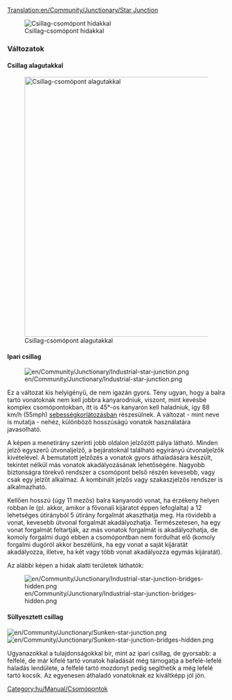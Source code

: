 [[Translation:en/Community/Junctionary/Star Junction]]

{{hu/Community/Junctionary/Csomópontmenü}}

[[File:en/Community/Junctionary/Star junction.png|none|frame|Csillag-csomópont hidakkal]]

{{hu/Community/Junctionary/Csomópontok tulajdonságai|Közepes|2|2|2|2|1|1|0|1|0|0|0||Lerobbant vonat csak a saját pályájára hat.|
*Sok vonat egyidejű kezelésére képes.
*Néhány elágazó rövidebb a többinél, ezzel a vonatok fölösleges várakozását idézheti elő.
'''Ötletek:'''
*Kezdjük a hidak vagy alagutak megépítésével.
*Méretezzük úgy, hogy minden elágazó alkalmas legyen a teljes vonathossz fogadására.
*Használd a hidak és alagutak kombinációját, hogy a híd- ill. alagúthossz három mezőnyi hosszúságú maradhasson (ide számítva a hídfőket vagy az alagutak bejáratait is).
*Terület: 14 x 14
}}



===Változatok===

==== Csillag alagutakkal ====

[[File:en/Community/Junctionary/Star junction 2.png|none|thumb|600px|Csillag-csomópont alagutakkal]]

==== Ipari csillag ====

[[File:en/Community/Junctionary/Industrial-star-junction.png]]

Ez a változat kis helyigényű, de nem igazán gyors. Tény ugyan, hogy a balra tartó vonatoknak nem kell jobbra kanyarodniuk, viszont, mint kevésbé komplex csomópontokban, itt is 45&deg;-os kanyaron kell haladniuk, így 88 km/h (55mph) [[hu/Manual/Game Mechanics/Main Page#vonatok|sebességkorlátozásban]] részesülnek. A változat - mint neve is mutatja - nehéz, különböző hosszúságú vonatok használatára javasolható.

A képen a menetirány szerinti jobb oldalon jelzőzött pálya látható. Minden jelző egyszerű útvonaljelző, a bejáratoknál található egyirányú útvonaljelzők kivételével. A bemutatott jelzőzés a vonatok gyors áthaladására készült, tekintet nélkül más vonatok akadályozásának lehetőségére. Nagyobb biztonságra törekvő rendszer a csomópont belső részén kevesebb, vagy csak egy jelzőt alkalmaz. A kombinált jelzős vagy szakaszjelzős rendszer is alkalmazható.

Kellően hosszú (úgy 11 mezős) balra kanyarodó vonat, ha érzékeny helyen robban le (pl. akkor, amikor a fővonali kijáratot éppen lefoglalta) a 12 lehetséges útirányból 5 útirány forgalmát akaszthatja meg. Ha rövidebb a vonat, kevesebb útvonal forgalmát akadályozhatja. Természetesen, ha egy vonat forgalmát feltartják, az más vonatok forgalmát is akadályozhatja, de komoly forgalmi dugó ebben a csomópontban nem fordulhat elő (komoly forgalmi dugóról akkor beszélünk, ha egy vonat a saját kijáratát akadályozza, illetve, ha két vagy több vonat akadályozza egymás kijáratát).

Az alábbi képen a hidak alatti területek láthatók:

[[File:en/Community/Junctionary/Industrial-star-junction-bridges-hidden.png]]

{{hu/Community/Junctionary/Csomópontok tulajdonságai|Közepes|2|0|1|1|0|1|1|1|0|0|0||Lerobbant vonat legfeljebb 5 útirányra hat a lehetséges 12-ből.|
* Fővonalon használható
* Terület: 9 &times; 9}}

==== Süllyesztett csillag ====

[[File:en/Community/Junctionary/Sunken-star-junction.png]]
[[File:en/Community/Junctionary/Sunken-star-junction-bridges-hidden.png]]

Ugyanazokkal a tulajdonságokkal bír, mint az ipari csillag, de gyorsabb: a felfelé, de már kifelé tartó vonatok haladását még támogatja a befelé-lefelé haladás lendülete, a felfelé tartó mozdonyt pedig segíthetik a még lefelé tartó kocsik. Az egyenesen áthaladó vonatoknak ez kiváltképp jól jön.


[[Category:hu/Manual/Csomópontok]]